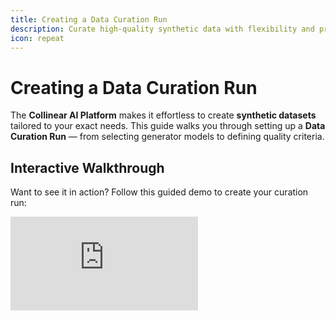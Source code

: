 ```yaml
---
title: Creating a Data Curation Run
description: Curate high-quality synthetic data with flexibility and precision using the Collinear AI Platform. Learn about amplification, supported models, and quality criteria.
icon: repeat
---
```


# Creating a Data Curation Run

The **Collinear AI Platform** makes it effortless to create **synthetic datasets** tailored to your exact needs. This guide walks you through setting up a **Data Curation Run** — from selecting generator models to defining quality criteria.

## Interactive Walkthrough

Want to see it in action? Follow this guided demo to create your curation run:

<div style={{position: 'relative', paddingBottom: 'calc(51.66666666666667% + 41px)', height: 0, width: '100%'}}>
    <iframe
        src="https://demo.arcade.software/NEZsAEhEaW4Mc64n0YKG?embed&embed_mobile=tab&embed_desktop=inline&show_copy_link=true"
        title="Streamline AI Model Enhancement with Collinear AI"
        frameBorder="0"
        loading="lazy"
        allowFullScreen
        allow="clipboard-write"
        style={{position: 'absolute', top: 0, left: 0, width: '100%', height: '100%', colorScheme: 'light'}}
    />
</div>

---

## What is Synthetic Curation?

**Synthetic curation** is the process of automatically generating diverse, high-quality examples to power model training, evaluation, or fine-tuning. With Collinear AI, you can amplify your dataset while maintaining control over quality, diversity, and relevance.

Key features:

- **Scale fast**: Generate hundreds to thousands of samples with minimal effort.
- **Maintain precision**: Define exactly what quality looks like for your use case.
- **Stay flexible**: Customize generation settings and quality filters.

---

## Amplification Factor

The **Amplification Factor** determines how much you expand your data:

- **Higher amplification** → More synthetic samples per input.
- **Lower amplification** → Fewer, more targeted samples.

This setting allows you to balance **quantity** and **curation precision** based on your project's needs.

---

## Supported Generator Models

Collinear AI supports the most powerful and versatile models for synthetic data generation:

- **GPT-4o** — OpenAI’s flagship model, excelling at reasoning, creativity, and instruction-following.
- **LLaMA 70B** — Optimized for balanced performance and efficiency.
- **LLaMA 405B** — Massive-scale model offering unparalleled depth and nuance.
- **Qwen 72B** — Strong multilingual and instruction-following capabilities, ideal for diverse domains.

Select the model that best matches your **data complexity**, **domain**, and **scale** requirements.

---

## Curation Quality Criteria

To ensure every piece of generated data meets high standards, Collinear AI allows you to curate outputs based on these key dimensions:

- **Correctness**: How accurately outputs match desired criteria and ground truth examples.
- **Naturalness**: How well outputs mimic real-world language patterns and tone.
- **Diversity**: The range and uniqueness of generated variations, ensuring broad coverage.
- **Coherence**: Logical and semantic flow throughout the output.
- **Instruction Following**: Adherence to the specified prompts and task instructions.
- **Quality of Reasoning**: Depth, logic, and coherence in the explanations and conclusions.

You can apply one or multiple curation filters to align the dataset with your specific needs.

---

## Best Practices for Successful Curation Runs

- **Mix Quality Filters**: Combine multiple curation criteria for a balanced dataset.
- **Tune Amplification**: Start small and adjust amplification as you analyze generation patterns.
- **Spot-Check Outputs**: Always manually review a subset of samples to validate automatic curation.

Following these steps ensures you achieve **high-quality**, **task-aligned**, and **scalable** synthetic datasets every time.

---

## Next Steps

Ready to start? Head to your workspace and **create your first curation run** today\!
